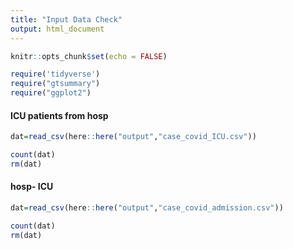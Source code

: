 ```yaml
---
title: "Input Data Check"
output: html_document
---
```


```r
knitr::opts_chunk$set(echo = FALSE)
```

```r
require('tidyverse')
require("gtsummary")
require("ggplot2")
```


#### ICU patients from hosp

```r

dat=read_csv(here::here("output","case_covid_ICU.csv"))

count(dat)
rm(dat)
```

####  hosp- ICU

```r

dat=read_csv(here::here("output","case_covid_admission.csv"))

count(dat)
rm(dat)
```

